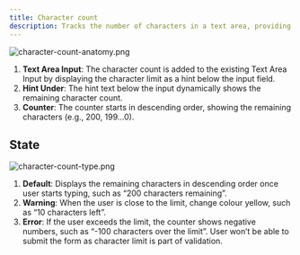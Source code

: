 ```yaml
---
title: Character count
description: Tracks the number of characters in a text area, providing real-time feedback to help users stay within a set limit. It shows warnings near the limit and errors when exceeded.
---
```


![character-count-anatomy.png](/design/character-count-anatomy.png)

1. **Text Area Input**: The character count is added to the existing Text Area Input by displaying the character limit as a hint below the input field.
2. **Hint Under**: The hint text below the input dynamically shows the remaining character count.
3. **Counter**: The counter starts in descending order, showing the remaining characters (e.g., 200, 199...0).

## State

![character-count-type.png](/design/character-count-type.png)

1. **Default**: Displays the remaining characters in descending order once user starts typing, such as “200 characters remaining”.
2. **Warning**: When the user is close to the limit, change colour yellow, such as “10 characters left”.
3. **Error**: If the user exceeds the limit, the counter shows negative numbers, such as “-100 characters over the limit”. User won’t be able to submit the form as character limit is part of validation.
